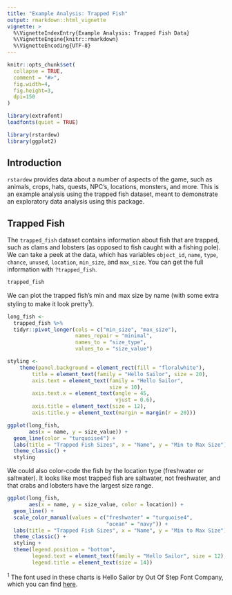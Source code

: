 ```yaml
---
title: "Example Analysis: Trapped Fish"
output: rmarkdown::html_vignette
vignette: >
  %\VignetteIndexEntry{Example Analysis: Trapped Fish Data}
  %\VignetteEngine{knitr::rmarkdown}
  %\VignetteEncoding{UTF-8}
---
```


```r
knitr::opts_chunk$set(
  collapse = TRUE,
  comment = "#>",
  fig.width=4, 
  fig.height=3, 
  dpi=150
)
```

```r
library(extrafont)
loadfonts(quiet = TRUE)
```

```r
library(rstardew)
library(ggplot2)
```

## Introduction
`rstardew` provides data about a number of aspects of the game, such as animals, crops, hats, quests, NPC's, locations, monsters, and more. This
is an example analysis using the trapped fish dataset, meant to demonstrate an
exploratory data analysis using this package.

## Trapped Fish
The `trapped_fish` dataset contains information about fish that are trapped, such as clams and lobsters (as opposed to fish caught with a fishing pole).
We can take a peek at the data, which has variables `object_id`, `name`,      `type`, `chance`, `unused`, `location`, `min_size`, and `max_size`. You can get the full information with `?trapped_fish`.

```r
trapped_fish
```

We can plot the trapped fish's min and max size by name (with some extra styling
to make it look pretty^1^).

```r
long_fish <-
  trapped_fish %>% 
  tidyr::pivot_longer(cols = c("min_size", "max_size"),
                      names_repair = "minimal",
                      names_to = "size_type",
                      values_to = "size_value")

styling <- 
    theme(panel.background = element_rect(fill = "floralwhite"),
        title = element_text(family = "Hello Sailor", size = 20),
        axis.text = element_text(family = "Hello Sailor", 
                                 size = 10),
        axis.text.x = element_text(angle = 45,
                                   vjust = 0.6),
        axis.title = element_text(size = 12),
        axis.title.y = element_text(margin = margin(r = 20)))

ggplot(long_fish,
       aes(x = name, y = size_value)) +
  geom_line(color = "turquoise4") +
  labs(title = "Trapped Fish Sizes", x = "Name", y = "Min to Max Size") +
  theme_classic() +
  styling
```

We could also color-code the fish by the location type (freshwater or saltwater). It looks like most trapped fish are saltwater, not freshwater, and that crabs and lobsters have the largest size range.

```r
ggplot(long_fish,
       aes(x = name, y = size_value, color = location)) +
  geom_line() +
  scale_color_manual(values = c("freshwater" = "turquoise4",
                                "ocean" = "navy")) +
  labs(title = "Trapped Fish Sizes", x = "Name", y = "Min to Max Size") +
  theme_classic() +
  styling +
  theme(legend.position = "bottom",
        legend.text = element_text(family = "Hello Sailor", size = 12),
        legend.title = element_text(size = 14))

```

^1^ The font used in these charts is Hello Sailor by Out Of Step Font Company,
which you can find <a href="https://outofstepfontco.com/collections/all/products/hello-sailor">here</a>.





